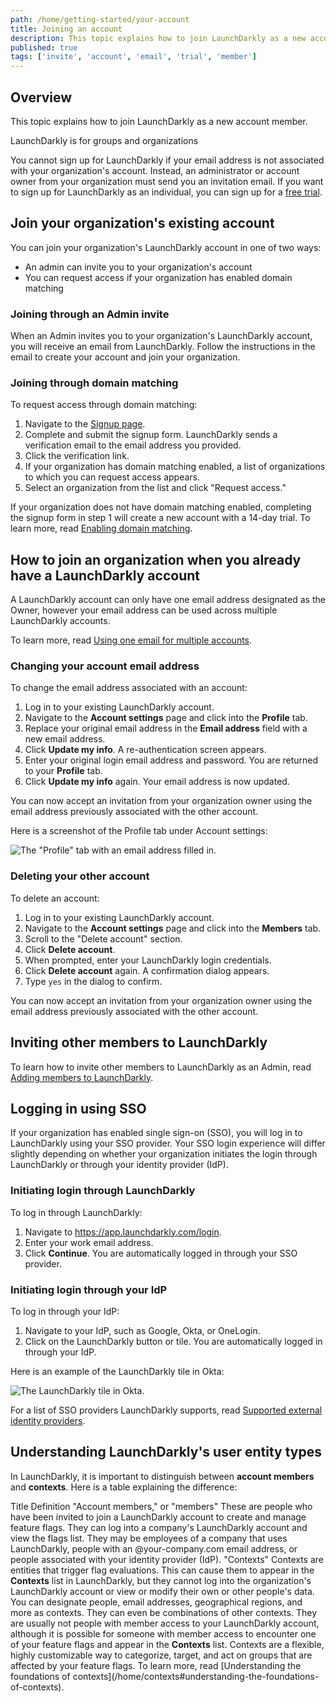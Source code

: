 ```yaml
---
path: /home/getting-started/your-account
title: Joining an account
description: This topic explains how to join LaunchDarkly as a new account member.
published: true
tags: ['invite', 'account', 'email', 'trial', 'member']
---
```


## Overview

This topic explains how to join LaunchDarkly as a new account member.

<Callout intent="alert">
<CalloutTitle>LaunchDarkly is for groups and organizations</CalloutTitle>
<CalloutDescription>

You cannot sign up for LaunchDarkly if your email address is not associated with your organization's account. Instead, an administrator or account owner from your organization must send you an invitation email. If you want to sign up for LaunchDarkly as an individual, you can sign up for a [free trial](https://launchdarkly.com/start-trial/).

</CalloutDescription>
</Callout>

## Join your organization's existing account

You can join your organization's LaunchDarkly account in one of two ways:

- An admin can invite you to your organization's account
- You can request access if your organization has enabled domain matching

### Joining through an Admin invite

When an Admin invites you to your organization's LaunchDarkly account, you will receive an email from LaunchDarkly. Follow the instructions in the email to create your account and join your organization.

### Joining through domain matching

To request access through domain matching:

1. Navigate to the [Signup page](https://app.launchdarkly.com/signup).
2. Complete and submit the signup form. LaunchDarkly sends a verification email to the email address you provided.
3. Click the verification link.
4. If your organization has domain matching enabled, a list of organizations to which you can request access appears.
5. Select an organization from the list and click "Request access."

If your organization does not have domain matching enabled, completing the signup form in step 1 will create a new account with a 14-day trial. To learn more, read [Enabling domain matching](/home/account-security/organization-access-settings#enabling-domain-matching).

## How to join an organization when you already have a LaunchDarkly account

A LaunchDarkly account can only have one email address designated as the Owner, however your email address can be used across multiple LaunchDarkly accounts.

To learn more, read [Using one email for multiple accounts](/home/getting-started/multiple-accounts).

### Changing your account email address

To change the email address associated with an account:

1. Log in to your existing LaunchDarkly account.
2. Navigate to the **Account settings** page and click into the **Profile** tab.
3. Replace your original email address in the **Email address** field with a new email address.
4. Click **Update my info**. A re-authentication screen appears.
5. Enter your original login email address and password. You are returned to your **Profile** tab.
6. Click **Update my info** again. Your email address is now updated.

You can now accept an invitation from your organization owner using the email address previously associated with the other account.

Here is a screenshot of the Profile tab under Account settings:

![The "Profile" tab with an email address filled in.](account-settings-profile.png)

### Deleting your other account

To delete an account:

1. Log in to your existing LaunchDarkly account.
2. Navigate to the **Account settings** page and click into the **Members** tab.
3. Scroll to the "Delete account" section.
4. Click **Delete account**.
5. When prompted, enter your LaunchDarkly login credentials.
6. Click **Delete account** again. A confirmation dialog appears.
7. Type `yes` in the dialog to confirm.

You can now accept an invitation from your organization owner using the email address previously associated with the other account.

## Inviting other members to LaunchDarkly

To learn how to invite other members to LaunchDarkly as an Admin, read [Adding members to LaunchDarkly](/home/members/managing#adding-members-to-launchdarkly).

## Logging in using SSO

If your organization has enabled single sign-on (SSO), you will log in to LaunchDarkly using your SSO provider. Your SSO login experience will differ slightly depending on whether your organization initiates the login through LaunchDarkly or through your identity provider (IdP).

### Initiating login through LaunchDarkly

To log in through LaunchDarkly:

1. Navigate to https://app.launchdarkly.com/login.
2. Enter your work email address.
3. Click **Continue**. You are automatically logged in through your SSO provider.

### Initiating login through your IdP

To log in through your IdP:

1. Navigate to your IdP, such as Google, Okta, or OneLogin.
2. Click on the LaunchDarkly button or tile. You are automatically logged in through your IdP.

Here is an example of the LaunchDarkly tile in Okta:

![The LaunchDarkly tile in Okta.](account-sso-login-okta.png)

For a list of SSO providers LaunchDarkly supports, read [Supported external identity providers](/home/account-security/sso#supported-external-identity-providers).

## Understanding LaunchDarkly's user entity types

In LaunchDarkly, it is important to distinguish between **account members** and **contexts**. Here is a table explaining the difference:

<Table>
  <TableHeader>
    <TableHeadCell>Title</TableHeadCell>
    <TableHeadCell>Definition</TableHeadCell>
  </TableHeader>
  <TableBody>
    <TableRow>
      <TableCell>"Account members," or "members"</TableCell>
      <TableCell>
        These are people who have been invited to join a LaunchDarkly account to create and manage feature flags. They can log into a company's LaunchDarkly account and view the flags list. They may be employees of a company that uses LaunchDarkly, people with an @your-company.com email address, or people associated with your identity provider (IdP).
      </TableCell>
    </TableRow>
    <TableRow>
      <TableCell>"Contexts"</TableCell>
      <TableCell>
        Contexts are entities that trigger flag evaluations. This can cause them to appear in the <strong>Contexts</strong> list in LaunchDarkly, but they cannot log into the organization's LaunchDarkly account or view or modify their own or other people's data. You can designate people, email addresses, geographical regions, and more as contexts. They can even be combinations of other contexts. They are usually not people with member access to your LaunchDarkly account, although it is possible for someone with member access to encounter one of your feature flags and appear in the <strong>Contexts</strong> list. Contexts are a flexible, highly customizable way to categorize, target, and act on groups that are affected by your feature flags. To learn more, read [Understanding the foundations of contexts](/home/contexts#understanding-the-foundations-of-contexts).
      </TableCell>
    </TableRow>
  </TableBody>
</Table>
